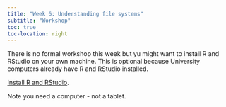 ```yaml
---
title: "Week 6: Understanding file systems"
subtitle: "Workshop"
toc: true
toc-location: right
---
```


There is no formal workshop this week but yu might want to install R and RStudio on your own machine. This is optional because University computers already have R and RStudio installed.

[Install R and RStudio](https://3mmarand.github.io/comp4biosci/first_steps_rstudio.html#installing-r-and-rstudio).

Note you need a computer - not a tablet.
